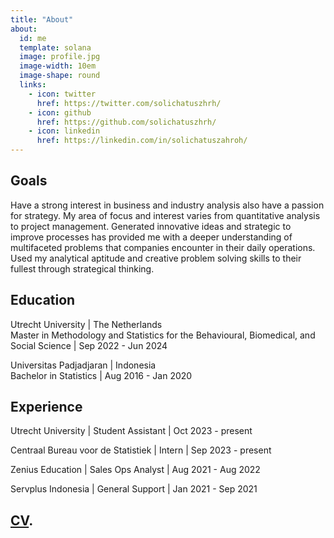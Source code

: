 ```yaml
---
title: "About"
about:
  id: me
  template: solana
  image: profile.jpg
  image-width: 10em
  image-shape: round
  links:    
    - icon: twitter
      href: https://twitter.com/solichatuszhrh/
    - icon: github
      href: https://github.com/solichatuszhrh/
    - icon: linkedin
      href: https://linkedin.com/in/solichatuszahroh/
---
```


:::{#me}

## Goals
Have a strong interest in business and industry analysis also have a passion for strategy. My area of focus and interest varies from quantitative analysis to project management. Generated innovative ideas and strategic to improve processes has provided me with a deeper understanding of multifaceted problems that companies encounter in their daily operations. Used my analytical aptitude and creative problem solving skills to their fullest through strategical thinking.

## Education
Utrecht University | The Netherlands\
Master in Methodology and Statistics for the Behavioural, Biomedical, and Social Science | Sep 2022 - Jun 2024

Universitas Padjadjaran | Indonesia\
Bachelor in Statistics | Aug 2016 - Jan 2020

## Experience
Utrecht University | Student Assistant | Oct 2023 - present

Centraal Bureau voor de Statistiek | Intern | Sep 2023 - present

Zenius Education | Sales Ops Analyst | Aug 2021 - Aug 2022

Servplus Indonesia | General Support | Jan 2021 - Sep 2021

## [CV](CV.pdf).

:::

